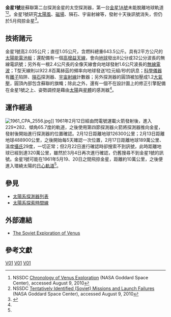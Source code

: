 {{Infobox Spacecraft
| Name              = 金星1號
| Image             = [[File:Venera_1_(a)_(Memorial_Museum_of_Astronautics).JPG|200px]]
| Caption           = 金星1號太空探測器
| Organization      = {{USSR}}
| Major_Contractors = 
| Mission_Type      = 飛越[[金星|金星]]
| Flyby_Date        = 1961年5月19日
| Launch            = 1961年2月12日
| Launch_Vehicle    = [[閃電號運載火箭|閃電號運載火箭]] 
| Launch_Site       = 
| Decay             = 
| Mission_Duration  = 
| NSSDC_ID          = 1961-003A
| Webpage           = 
| Mass              = 643.5 公斤 
| Power             = 
| Orbital_elements  = 
| Semimajor_Axis    = 
| Eccentricity      = 
| Inclination       = 
| Orbital_Period    = 
| Apoapsis          = 
| Periapsis         = 
| Orbits            = 
}}
'''金星1號'''是蘇聯第二台探測金星的太空探測器，第一台[[金星1A號|金星1A號]]未能脫離地球軌道<ref name= "Chronology">NSSDC [http://nssdc.gsfc.nasa.gov/planetary/chronology_venus.html Chronology of Venus Exploration] {{Wayback|url=http://nssdc.gsfc.nasa.gov/planetary/chronology_venus.html |date=20150730111434 }} (NASA Goddard Space Center), accessed August 9, 2010</ref><ref name= "Soviet Failures">NSSDC [http://nssdc.gsfc.nasa.gov/planetary/tent_launch.html Tentatively Identified (Soviet) Missions and Launch Failures] {{Wayback|url=http://nssdc.gsfc.nasa.gov/planetary/tent_launch.html |date=20190503234554 }} (NASA Goddard Space Center), accessed August 9, 2010</ref>。金星1號研究[[太陽風|太陽風]]、[[磁場|磁場]]、隕石、宇宙射線等，發射十天後訊號消失，但仍於5月飛掠金星<ref name=Venera1>{{Cite web |url=http://nssdc.gsfc.nasa.gov/nmc/masterCatalog.do?sc=1961-003A |title={title} |access-date=2011-10-10 |archive-url=https://web.archive.org/web/20160412010559/http://nssdc.gsfc.nasa.gov/nmc/masterCatalog.do?sc=1961-003A |archive-date=2016-04-12 |dead-url=yes }}</ref>。
==技術諸元==
金星1號高2.035公尺；直徑1.05公尺，含燃料總重643.5公斤。具有2平方公尺的[[太陽能電池板|太陽能電池板]]；還配備有一個[[高增益天線|高增益天線]]，會向[[地球|地球]]發出8公分或32公分波長的無線電訊號；另外有一根2.4公尺長的全像天線會向地球發射1.6公尺波長的[[無線電波|無線電波]]；T型天線則以922.8百萬赫茲的頻率向地球發送1位元組/秒的訊息；[[科學儀器|科學儀器]]有[[離子|離子]]陷阱、[[隕石|隕石]]探測器、[[宇宙射線|宇宙射線]]計數器；另外探測器的圓頂被加壓成1.2[[大氣壓|大氣壓]]，圓頂內部包含蘇聯的旗幟；除此之外，還有一個不在設計圖上的修正引擎配備在金星1號之上、姿勢調控是藉由[[太陽|太陽]]與[[星體|星體]]的感測器<ref name=Venera1/>。
==運作經過==
[[Image:1961_CPA_2556.jpg|thumb]]]]
1961年2月12日經由閃電號運載火箭發射後，進入229*282、傾角65.7度的軌道，之後使用第四節探測器火箭將探測器推向金星，發射後開始進行探測器的位置確認。2月12日距離地球126300公里；2月13日距離地球488900公里，之後開始每5天確認一次位置，2月17日距離地球189萬公里、溫度[[攝氏|攝氏]]29度，一切正常；但2月22日進行確認時卻搜索不到訊號，此時距離地球已經到達320萬公里，雖然於3月4日再次進行確認，仍舊搜尋不到金星1號的訊號。金星1號可能在1961年5月19、20日之間飛掠金星，距離約10萬公里，之後便進入環繞太陽的[[日心軌道|日心軌道]]<ref name=Venera1/>。

==參見==
*[[太陽系探測器列表|太陽系探測器列表]]
*[[太陽系探索時間線|太陽系探索時間線]]

==外部連結==
{{commons|Venera 1}}
*[https://web.archive.org/web/20080828021248/http://www.mentallandscape.com/V_Venus.htm The Soviet Exploration of Venus]

==參考文獻==
{{reflist}}

{{金星計劃}}
{{金星任務}}

[[Category:金星|V01]]
[[Category:金星探測器|V01]]
[[Category:探测器|V01]]